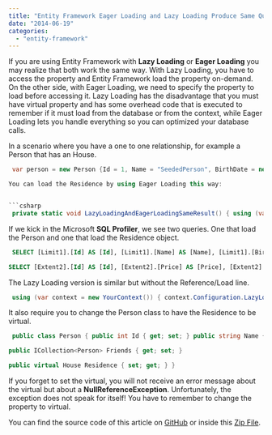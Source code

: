 ```yaml
---
title: "Entity Framework Eager Loading and Lazy Loading Produce Same Queries"
date: "2014-06-19"
categories: 
  - "entity-framework"
---
```


If you are using Entity Framework with **Lazy Loading** or **Eager Loading** you may realize that both work the same way. With Lazy Loading, you have to access the property and Entity Framework load the property on-demand. On the other side, with Eager Loading, we need to specify the property to load before accessing it. Lazy Loading has the disadvantage that you must have virtual property and has some overhead code that is executed to remember if it must load from the database or from the context, while Eager Loading lets you handle everything so you can optimized your database calls.

In a scenario where you have a one to one relationship, for example a Person that has an House.


```csharp
 var person = new Person {Id = 1, Name = "SeededPerson", BirthDate = new DateTime(1900, 1, 1), Friends = new Collection<Person> {person2, person3}}; person.Residence = new House {Id = 1, Address = new Address{City="Montreal", Number = 123, Street = "Owl"}, Price = 350000}; context.Persons.Add(person); [/cshapr]

You can load the Residence by using Eager Loading this way:


```csharp
 private static void LazyLoadingAndEagerLoadingSameResult() { using (var context = new YourContext()) { Console.WriteLine("No Lazy Loading, Eager Loading"); var person = context.Persons.Find(1); context.Entry(person).Reference(d=>d.Residence).Load(); Console.WriteLine("City is " + person.Residence.Address.City); } } 
```

If we kick in the Microsoft **SQL Profiler**, we see two queries. One that load the Person and one that load the Residence object.


```sql
 SELECT [Limit1].[Id] AS [Id], [Limit1].[Name] AS [Name], [Limit1].[BirthDate] AS [BirthDate], [Limit1].[Residence\_Id] AS [Residence\_Id], [Limit1].[House\_Id] AS [House\_Id] FROM ( SELECT TOP (2) [Extent1].[Id] AS [Id], [Extent1].[Name] AS [Name], [Extent1].[BirthDate] AS [BirthDate], [Extent1].[Residence\_Id] AS [Residence\_Id], [Extent1].[House\_Id] AS [House\_Id] FROM [dbo].[People] AS [Extent1] WHERE [Extent1].[Id] = @p0 ) AS [Limit1]

SELECT [Extent2].[Id] AS [Id], [Extent2].[Price] AS [Price], [Extent2].[Address\_Street] AS [Address\_Street], [Extent2].[Address\_Number] AS [Address\_Number], [Extent2].[Address\_City] AS [Address\_City], [Extent2].[Owner\_Id] AS [Owner\_Id] FROM [dbo].[People] AS [Extent1] INNER JOIN [dbo].[Houses] AS [Extent2] ON [Extent1].[Residence\_Id] = [Extent2].[Id] WHERE ([Extent1].[Residence\_Id] IS NOT NULL) AND ([Extent1].[Id] = @EntityKeyValue1) 
```


The Lazy Loading version is similar but without the Reference/Load line.


```csharp
 using (var context = new YourContext()) { context.Configuration.LazyLoadingEnabled = true; Console.WriteLine("Lazy Loading, No Eager Loading"); var person = context.Persons.Find(1); Console.WriteLine("City is " + person.Residence.Address.City); } 
```

It also require you to change the Person class to have the Residence to be virtual. 
```csharp
 public class Person { public int Id { get; set; } public string Name { get; set; } public DateTime BirthDate { get; set; }

public ICollection<Person> Friends { get; set; }

public virtual House Residence { set; get; } } 
```

If you forget to set the virtual, you will not receive an error message about the virtual but about a **NullReferenceException**. Unfortunately, the exception does not speak for itself! You have to remember to change the property to virtual.

You can find the source code of this article on [GitHub](https://github.com/MrDesjardins/EntityFrameworkTestConsole/tree/a0cd40a5c68bd2c4585ee9bdcbc781b5a64ed2be) or inside this [Zip File](https://github.com/MrDesjardins/EntityFrameworkTestConsole/archive/a0cd40a5c68bd2c4585ee9bdcbc781b5a64ed2be.zip).
